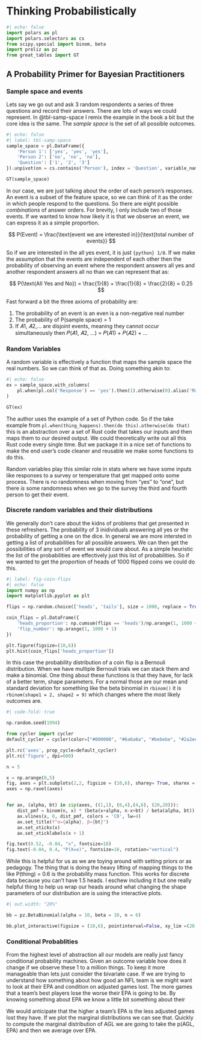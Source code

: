 
# Thinking Probabilistically 

```python
#| echo: false
import polars as pl 
import polars.selectors as cs
from scipy.special import binom, beta
import preliz as pz
from great_tables import GT 

```

## A Probability Primer for Bayesian Practitioners 

###  Sample space and events 

Lets say we go out and ask 3 random respondents a series of three questions and record their answers. There are lots of ways we could represent. In @tbl-samp-space I remix the example in the book a bit but the core idea is the same. The *sample space* is the set of all possible outcomes. 

```python
#| echo: false
#| label: tbl-samp-space
sample_space = pl.DataFrame({
    'Person 1': ['yes', 'yes', 'yes'],
    'Person 2': ['no', 'no', 'no'],
    'Question': ['1', '2', '3']
}).unpivot(on = cs.contains('Person'), index = 'Question', variable_name='Individual', value_name='Response')

GT(sample_space)
```

In our case, we are just talking about the order of each person's responses. An event is a subset of the feature space, so we can think of it as the order in which people respond to the questions. So there are eight possible *combinations* of answer orders. For brevity, I only include two of those events. If we wanted to know how likely it is that we observe an event, we can express it as a simple proportion. 

$$
P(Event) = \frac{\text{event we are interested in}}{\text{total number of events}}
$$

So if we are interested in the all yes event, it is just `{python} 1/8`. If we make the assumption that the events are independent of each other then the probability of observing an event where the respondent answers all yes and another respondent answers all no than we can represent that as:

$$
P(\text{All Yes and No}) = \frac{1}{8} + \frac{1}{8} = \frac{2}{8} = 0.25
$$


Fast forward a bit the three axioms of probability are: 

1. The probability of an event is an even is a non-negative real number 
2. The probability of P(sample space) = 1
3. If 𝐴1, 𝐴2,… are disjoint events, meaning they cannot occur simultaneously then
𝑃(𝐴1, 𝐴2, …) = 𝑃(𝐴1) + 𝑃(𝐴2) + …

### Random Variables 


A random variable is effectively a function that maps the sample space the real numbers. So we can think of that as. Doing something akin to: 


```python
#| echo: false
ex = sample_space.with_columns(
    pl.when(pl.col('Response') == 'yes').then(1).otherwise(0).alias('Mapping Examp')
)

GT(ex)
```

The author uses the example of a set of Python code. So if the take example from `pl.when(thing_happens).then(do this).otherwise(do that)` this is an abstraction over a set of Rust code that takes our inputs and then maps them to our desired output. We could theoretically write out all this Rust code every single time. But we package it in a nice set of functions to make the end user's code cleaner and reusable we make some functions to do this. 

Random variables play this similar role in stats where we have some inputs like responses to a survey or temperature that get mapped onto some process. There is no randomness when moving from "yes" to "one", but there *is* some randomness when we go to the survey the third and fourth person to get their event. 

### Discrete random variables and their distributions

We generally don't care about the kidns of problems that get presented in these refreshers. The probability of 3 inidividuals answering all yes or the probability of getting a one on the dice. In general we are more intersted in getting a list of probabilities for all possible answers. We can then get the possibilities of any sort of event we would care about. As a simple heuristic the list of the probabilities are effectively just this list of probabilities. So if we wanted to get the proportion of heads of 1000 flipped coins we could do this. 

```python
#| label: fig-coin-flips
#| echo: false
import numpy as np 
import matplotlib.pyplot as plt 

flips = np.random.choice(['heads', 'tails'], size = 1000, replace = True)

coin_flips = pl.DataFrame({
    'heads_proportion': np.cumsum(flips == 'heads')/np.arange(1, 1000 + 1),
    'flip_number': np.arange(1, 1000 + 1)
})

plt.figure(figsize=(10,6))
plt.hist(coin_flips['heads_proportion'])


```

In this case the probability distribution of a coin flip is a Bernouli distribution. When we have multiple Bernouli trials we can stack them and make a binomial. One thing about these functions is that they have, for lack of a better term, shape parameters. For a normal those are our mean and standard deviation for something like the beta binomial in `rbinom()` it is `rbinom(shape1 = 2, shape2 = 9)` which changes where the most likely outcomes are. 


```python
#| code-fold: true

np.random.seed(1994)

from cycler import cycler
default_cycler = cycler(color=["#000000", "#6a6a6a", "#bebebe", "#2a2eec"])

plt.rc('axes', prop_cycle=default_cycler)
plt.rc('figure', dpi=600)

n = 5

x = np.arange(0,5)
fig, axes = plt.subplots(2,2, figsize = (10,6), sharey= True, sharex = True)
axes = np.ravel(axes)


for ax, (alpha, bt) in zip(axes, ((1,1), (6,4),(4,6), (20,20))):
    dist_pmf = binom(n, x) * (beta(x+alpha, n-x+bt) / beta(alpha, bt))
    ax.vlines(x, 0, dist_pmf, colors = 'C0', lw=4)
    ax.set_title(f"α={alpha}, β={bt}")
    ax.set_xticks(x)
    ax.set_xticklabels(x + 1)

fig.text(0.52, -0.04, "x", fontsize=18)
fig.text(-0.04, 0.4, "P(X=x)", fontsize=18, rotation="vertical")
```


While this is helpful for us as we are toying around with setting priors or as pedagogy. The thing that is doing the heavy lifting of mapping things to the like P(thing) = 0.6 is the probability mass function. This works for discrete data because you can't have 1.5 heads. I eschew including it but one really helpful thing to help us wrap our heads around what changing the shape parameters of our distribution are is using the interactive plots. 


```python
#| out.width: "20%"

bb = pz.BetaBinomial(alpha = 10, beta = 10, n = 6)

bb.plot_interactive(figsize = (10,6), pointinterval=False, xy_lim =(20,20))


```


### Conditional Probablities 

From the highest level of abstraction all our models are really just fancy conditional probability machines. Given an outcome variable how does it change if we observe these 1 to a million things. To keep it more manageable than lets just consider the bivariate case. If we are trying to understand how something about how good an NFL team is we might want to look at their EPA and condition on adjusted games lost. The more games that a team's best players lose the worse their EPA is going to be. By knowing something about EPA we know a little bit something about their 

We would anticipate that the higher a team's EPA is the less adjusted games lost they have. If we plot the marginal distributions we can see that. Quickly to compute the marginal distribution of AGL we are going to take the p(AGL, EPA) and then we average over EPA.


```python

```